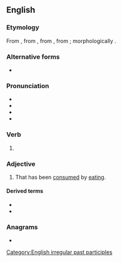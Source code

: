 ==English==

===Etymology===
From {{inh|en|enm|eten}}, from {{inh|en|ang|eten}}, from {{inh|en|gmw-pro|*etan}}, from {{inh|en|gem-pro|*etanaz}}; morphologically {{suffix|en|eat|en}}.

===Alternative forms===
* {{l|en|etten}} {{q|colloquial/dialectal}}

===Pronunciation===
* {{IPA|en|/ˈiːt(ə)n/|[ˈiːʔn̩]}}
* {{audio|en|en-us-eaten.ogg|Audio (US)}}
* {{rhymes|en|iːtən|s=2}}
* {{homophones|en|Eaton|Eton|eating}}

===Verb===
{{head|en|verb form}}

# {{inflection of|en|eat||past|part}}

===Adjective===
{{en-adj}}

# {{lb|en|especially in combination}} That has been [[consumed]] by [[eating]].

====Derived terms====
* {{l|en|half-eaten}}
* {{l|en|uneaten}}

===Anagrams===
* {{anagrams|en|a=aeent|atene|enate}}

[[Category:English irregular past participles]]